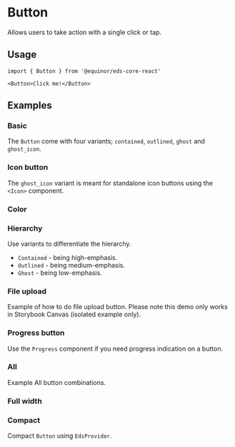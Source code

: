 


# Button 
Allows users to take action with a single click or tap.

<Links 
ariaUrl="https://www.w3.org/WAI/ARIA/apg/patterns/button/" 
figmaUrl="https://www.figma.com/file/0bGXR2sCwMVSDNyyzu5BXrO5/UI%E2%80%94User-Interface?node-id=17394%3A47297" 
documentationUrl="https://eds.equinor.com/0b0c666ab/p/83185a-button/b/86826a"
sourceUrl="https://github.com/equinor/design-system/tree/develop/packages/eds-core-react/src/components/Button"
npmUrl="https://www.npmjs.com/package/@equinor/eds-core-react/"
/>

<Story id="inputs-button--introduction" />
<PropsTable />


## Usage

```tsx
import { Button } from '@equinor/eds-core-react'

<Button>Click me!</Button>
```

## Examples

### Basic

The `Button` come with four variants; `contained`, `outlined`, `ghost` and `ghost_icon`.
<Story id="inputs-button--basic" />

### Icon button

The `ghost_icon` variant is meant for standalone icon buttons using the `<Icon>` component.
<Story id="inputs-button--ghost-icon" />

### Color
<Story id="inputs-button--color"/>

### Hierarchy

Use variants to differentiate the hierarchy.
<ul>
  <li><code>Contained</code> - being high-emphasis.</li>
  <li><code>Outlined</code> - being medium-emphasis.</li>
  <li><code>Ghost</code> - being low-emphasis.</li>
</ul>
<Story id="inputs-button--hierarchy" />

### File upload

Example of how to do file upload button. Please note this demo only works in Storybook Canvas (isolated example only).
<Story id="inputs-button--file-upload" />

### Progress button

Use the `Progress` component if you need progress indication on a button.
<Story id="inputs-button--progress-button" />

### All

Example All button combinations. 
<Story id="inputs-button--all" />

### Full width

<Story id="inputs-button--full-width" />

### Compact

Compact `Button` using `EdsProvider`.
<Story id="inputs-button--compact" />
